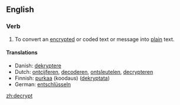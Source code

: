 ==English==

===Verb===
{{en-infl-reg-consonant|decrypt||}}

#To convert an [[encrypt]]ed or coded text or message into [[plain]] text.

====Translations====
*Danish: [[dekryptere]]
*Dutch: [[ontcijferen]], [[decoderen]], [[ontsleutelen]], [[decrypteren]]
*Finnish: [[purkaa]] (koodaus) ([[dekryptata]])
*German: [[entschlüsseln]]

[[zh:decrypt]]